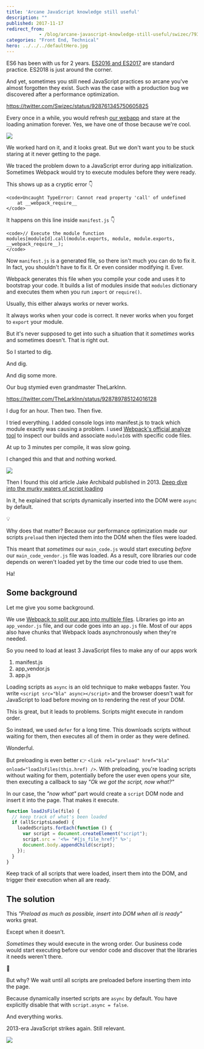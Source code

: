 ```yaml
---
title: 'Arcane JavaScript knowledge still useful'
description: ""
published: 2017-11-17
redirect_from: 
            - /blog/arcane-javascript-knowledge-still-useful/swizec/7932
categories: "Front End, Technical"
hero: ../../../defaultHero.jpg
---
```

ES6 has been with us for 2 years. [ES2016 and ES2017](https://es2017.io) are standard practice. ES2018 is just around the corner.

And yet, sometimes you still need JavaScript practices so arcane you&#x27;ve almost forgotten they exist. Such was the case with a production bug we discovered after a performance optimization.

https://twitter.com/Swizec/status/928761345750605825

Every once in a while, you would refresh [our webapp](https://www.yup.com) and stare at the loading animation forever. Yes, we have one of those because we&#x27;re cool.

![](./img/blog-wp-content-uploads-2017-11-yuploader.gif)

We worked hard on it, and it looks great. But we don&#x27;t want you to be stuck staring at it never getting to the page.

We traced the problem down to a JavaScript error during app initialization. Sometimes Webpack would try to execute modules before they were ready.

This shows up as a cryptic error 👇

```undefined
<code>Uncaught TypeError: Cannot read property 'call' of undefined
    at __webpack_require__
</code>
```

It happens on this line inside `manifest.js` 👇

```undefined
<code>// Execute the module function
modules[moduleId].call(module.exports, module, module.exports, __webpack_require__);
</code>
```

Now `manifest.js` is a generated file, so there isn&#x27;t much you can do to fix it. In fact, you shouldn&#x27;t have to fix it. Or even consider modifying it. Ever.

Webpack generates this file when you compile your code and uses it to bootstrap your code. It builds a list of modules inside that `modules` dictionary and executes them when you run `import` or `require()`.

Usually, this either always works or never works.

It always works when your code is correct. It never works when you forget to `export` your module.

But it&#x27;s never supposed to get into such a situation that it _sometimes_ works and sometimes doesn&#x27;t. That is right out.

So I started to dig.

And dig.

And dig some more.

Our bug stymied even grandmaster TheLarkInn.

https://twitter.com/TheLarkInn/status/928789785124016128

I dug for an hour. Then two. Then five.

I tried everything. I added console logs into manifest.js to track which module exactly was causing a problem. I used [Webpack&#x27;s official analyze tool](https://webpack.github.io/analyse/) to inspect our builds and associate `moduleId`s with specific code files.

At up to 3 minutes per compile, it was slow going.

I changed this and that and nothing worked.

![](./img/blog-wp-content-uploads-2017-11-tired-at-computer.gif)

Then I found this old article Jake Archibald published in 2013. [Deep dive into the murky waters of script loading](https://www.html5rocks.com/en/tutorials/speed/script-loading/)

In it, he explained that scripts dynamically inserted into the DOM were `async` by default.

💡

Why does that matter? Because our performance optimization made our scripts `preload` then injected them into the DOM when the files were loaded.

This meant that _sometimes_ our `main_code.js` would start executing _before_ our `main_code_vendor.js` file was loaded. As a result, core libraries our code depends on weren&#x27;t loaded yet by the time our code tried to use them.

Ha!

## Some background

Let me give you some background.

We use [Webpack to split our app into multiple files](https://swizec.com/blog/dirty-hack-took-30percent-off-webpack-size/swizec/7657). Libraries go into an `app_vendor.js` file, and our code goes into an `app.js` file. Most of our apps also have chunks that Webpack loads asynchronously when they&#x27;re needed.

So you need to load at least 3 JavaScript files to make any of our apps work

1. manifest.js
2. app_vendor.js
3. app.js

Loading scripts as `async` is an old technique to make webapps faster. You write `<script src="bla" async></script>` and the browser doesn&#x27;t wait for JavaScript to load before moving on to rendering the rest of your DOM.

This is great, but it leads to problems. Scripts might execute in random order.

So instead, we used `defer` for a long time. This downloads scripts without waiting for them, then executes all of them in order as they were defined.

Wonderful.

But preloading is even better 👉 `<link rel="preload" href="bla" onload="loadJsFiles(this.href) />`. With preloading, you&#x27;re loading scripts without waiting for them, potentially before the user even opens your site, then executing a callback to say _&quot;Ok we got the script, now what?&quot;_

In our case, the _&quot;now what&quot;_ part would create a `script` DOM node and insert it into the page. That makes it execute.

```javascript
function loadJsFile(file) {
  // keep track of what's been loaded
  if (allScriptsLoaded) {
    loadedScripts.forEach(function () {
      var script = document.createElement("script");
      script.src = '<%= "#{js_file_href}" %>';
      document.body.appendChild(script);
    });
  }
}
```

Keep track of all scripts that were loaded, insert them into the DOM, and trigger their execution when all are ready.

## The solution

This _&quot;Preload as much as possible, insert into DOM when all is ready&quot;_ works great.

Except when it doesn&#x27;t.

_Sometimes_ they would execute in the wrong order. Our business code would start executing before our vendor code and discover that the libraries it needs weren&#x27;t there.

💩

But why? We wait until all scripts are preloaded before inserting them into the page.

Because dynamically inserted scripts are `async` by default. You have explicitly disable that with `script.async = false`.

And everything works.

2013-era JavaScript strikes again. Still relevant.

![](./img/blog-wp-content-uploads-2017-11-cosby-facepalm.gif)
